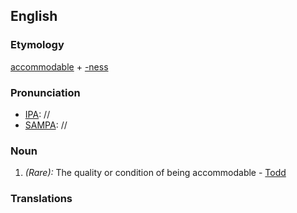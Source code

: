 ==English==

===Etymology===
[[accommodable]] + [[-ness]]
===Pronunciation===
*[[IPA]]: //
*[[SAMPA]]: //
===Noun===
{{infl|en|noun}}

#''(Rare):'' The quality or condition of being accommodable - [[Todd]]
===Translations===